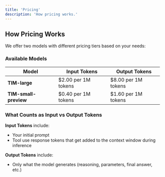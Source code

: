 ```yaml
---
title: 'Pricing'
description: 'How pricing works.'
---
```


<ResearchPreview />

## How Pricing Works

We offer two models with different pricing tiers based on your needs:

### Available Models

| Model | Input Tokens | Output Tokens |
|-------|--------------|---------------|
| **TIM-large** | $2.00 per 1M tokens | $8.00 per 1M tokens |
| **TIM-small-preview** | $0.40 per 1M tokens | $1.60 per 1M tokens |

### What Counts as Input vs Output Tokens

**Input Tokens** include:
- Your initial prompt
- Tool use response tokens that get added to the context window during inference

**Output Tokens** include:
- Only what the model generates (reasoning, parameters, final answer, etc.)
